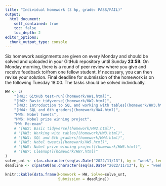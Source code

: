 ```yaml
---
title: "Individual homework (3 hp, grade: PASS/FAIL)"
output:
  html_document:
    self_contained: true
    toc: false
    toc_depth: 2
editor_options: 
  chunk_output_type: console
---
```


Six homework assignments are given on every Monday and should be solved and uploaded in your GitHub repository until Sunday **23:59**. On Monday morning, there is a round of peer review where you give and receive feedback to/from one fellow student. If necessary, you can then revise your solution. Final deadline for submission of the homework is on the following Tuesday 18:00. The tasks should be solved individually. 



```r
HW <- c(
    "[HW1: GitHub test-run](homework/HW1.html)",
    "[HW2: Basic tidyverse](homework/HW2.html)",
    "[HW3: Introduction to SQL and working with tables](homework/HW3.html)",
    "[HW4: SQL and 6th graders](homework/HW4.html)",
    "HW5: Nobel tweets",
    "HW6: Nobel prize winning project",
    "HW: Re-exam"
    # "[HW2: Basic tidyverse](homework/HW2.html)",
    # "[HW3: Working with tables](homework/HW3.html)",
    # "[HW4: SQL and 6th graders](homework/HW4.html)",
    # "[HW5: Nobel tweets](homework/HW5.html)",
    # "[HW6: Nobel prize winning project](homework/HW6.html)",
    # "[HW7: Cleanup!](homework/HW7.html)"
)
solve_unt <- c(as.character(seq(as.Date("2022/11/13"), by = "week", length.out = 6)), "-TBA-")
deadline <- c(paste0(as.character(seq(as.Date("2022/11/13"), by = "week", length.out = 6) +2), " 6pm"), "-TBA-")

knitr::kable(data.frame(Homework = HW, Solve=solve_unt, 
                        Submission = deadline))
```
